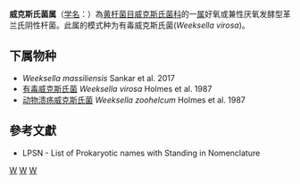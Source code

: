 {{Automatic taxobox
| taxon = Weeksella
| authority = Holmes et al，1987
| type species = 有毒威克斯氏菌<br>''Weeksella virosa''
| type species authority = Holmes et al，1987
}}
'''威克斯氏菌属'''（[[学名|学名]]：{{lang|la|''Weeksella''}}）為[[黄杆菌目|黄杆菌目]][[威克斯氏菌科|威克斯氏菌科]]的一[[属|属]]好氧或兼性厌氧发酵型革兰氏阴性杆菌。此属的模式种为有毒威克斯氏菌(''Weeksella virosa'')。

==下属物种==
* ''Weeksella massiliensis'' Sankar et al. 2017
* [[有毒威克斯氏菌|有毒威克斯氏菌]] ''Weeksella virosa'' Holmes et al. 1987
* [[动物溃疡威克斯氏菌|动物溃疡威克斯氏菌]] ''Weeksella zoohelcum'' Holmes et al. 1987

==參考文獻==
{{reflist}}
* LPSN - List of Prokaryotic names with Standing in Nomenclature

{{taxonbar}}

[[Category:革兰氏阴性菌|W]]
[[Category:_威克斯氏菌科|W]]
[[Category:1987年描述的分类群|W]]